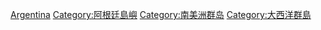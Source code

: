[[Category:各國群島|Argentina]]
[[Category:阿根廷島嶼|Category:阿根廷島嶼]]
[[Category:南美洲群岛|Category:南美洲群岛]]
[[Category:大西洋群島|Category:大西洋群島]]